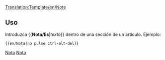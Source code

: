 <noinclude>[[Translation:Template/en/Note]]</noinclude><noinclude></noinclude>
{{es/Metaplantilla de avisos| tipo  = aviso
| texto = <strong>Nota</strong><br>{{{1| Quien agregó esta plantilla no fijó una nota específica, por lo que debe eliminarse o actualizarse}}}
}}<noinclude>

==Uso==
Introduzca <nowiki>{{</nowiki>'''Nota/Es'''|''texto''<nowiki>}}</nowiki> dentro de una sección de un artículo. Ejemplo:
<pre>{{en/Nota|no pulse ctrl-alt-del}}</pre>

[[Category:es/Plantillas|Nota]][[Category:es/Cajas de mensajes|Nota]]</noinclude>